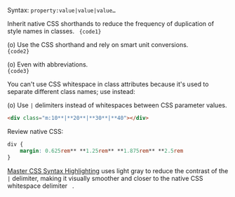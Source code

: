 
Syntax: <code><span className="token value mcss language-mcss"><span className="token mcss"><span className="token Mkey">property</span><span className="token Mvalueroot"><span className="token Mcolon">:</span><span className="token Mvalue"><span className="token Mnumber_unit"><span className="token Mnumber">value</span></span><span className="token Mspace">|</span><span className="token Mnumber_unit"><span className="token Mnumber">value</span></span><span className="token Mspace">|</span><span className="token Mnumber_unit"><span className="token Mnumber">value</span></span><span className="token Mspace">…</span></span></span></span></span></code>

Inherit native CSS shorthands to reduce the frequency of duplication of style names in classes.
<Code lang="html">
    {code1}
</Code>

(o) Use the CSS shorthand and rely on smart unit conversions. <Dropped p1={code1} p2={code2} target="class" />
<Code lang="html">
    {code2}
</Code>

(o) Even with abbreviations. <Dropped p1={code1} p2={code3} target="class" />
<Code lang="html">
    {code3}
</Code>

You can't use CSS whitespace in class attributes because it's used to separate different class names; use instead:

(o) Use `|` delimiters instead of whitespaces between CSS parameter values.
```html
<div class="m:10**|**20**|**30**|**40"></div>
```
Review native CSS:
```css
div {
    margin: 0.625rem** **1.25rem** **1.875rem** **2.5rem
}
```
[Master CSS Syntax Highlighting](/guide/language-service) uses light gray to reduce the contrast of the `|` delimiter, making it visually smoother and closer to the native CSS whitespace delimiter ` `.
